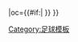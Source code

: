 {{fb team |t=伊高斯|tan=前進伊高斯|tc=NED |abb={{#if:{{{abb|}}}|GAE}} |oc={{#if:{{{oc|}}}|{{{oc}}} }} }}<!--
--><noinclude>[[Category:足球模板]]</noinclude>